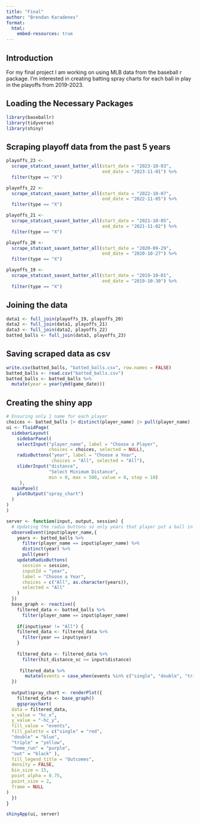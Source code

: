 ```yaml
---
title: "Final"
author: "Brendan Karadenes"
format:
  html:
    embed-resources: true
---
```

## Introduction

For my final project I am working on using MLB data from the baseball r package. I'm interested in creating batting spray charts for each ball in play in the playoffs from 2019-2023.

## Loading the Necessary Packages
```r
library(baseballr)
library(tidyverse)
library(shiny)
```

## Scraping playoff data from the past 5 years
```r
playoffs_23 <- 
  scrape_statcast_savant_batter_all(start_date = "2023-10-03",
                                    end_date = "2023-11-01") %>%
  filter(type == "X")
```

```r
playoffs_22 <- 
  scrape_statcast_savant_batter_all(start_date = "2022-10-07",
                                    end_date = "2022-11-05") %>%
  filter(type == "X")
```

```r
playoffs_21 <- 
  scrape_statcast_savant_batter_all(start_date = "2021-10-05",
                                    end_date = "2021-11-02") %>%
  filter(type == "X")
```


```r
playoffs_20 <- 
  scrape_statcast_savant_batter_all(start_date = "2020-09-29",
                                    end_date = "2020-10-27") %>%
  filter(type == "X")
```

```r
playoffs_19 <- 
  scrape_statcast_savant_batter_all(start_date = "2019-10-01",
                                    end_date = "2019-10-30") %>%
  filter(type == "X")
```

## Joining the data
```r
data1 <- full_join(playoffs_19, playoffs_20)
data2 <- full_join(data1, playoffs_21)
data3 <- full_join(data2, playoffs_22)
batted_balls <- full_join(data3, playoffs_23)
```

## Saving scraped data as csv 
```r
write.csv(batted_balls, "batted_balls.csv", row.names = FALSE)
batted_balls <- read.csv("batted_balls.csv")
batted_balls <- batted_balls %>%
  mutate(year = year(ymd(game_date)))
```

## Creating the shiny app
```r
# Ensuring only 1 name for each player
choices <- batted_balls |> distinct(player_name) |> pull(player_name)
ui <- fluidPage(
  sidebarLayout(
    sidebarPanel(
    selectInput("player_name", label = "Choose a Player",
                choices = choices, selected = NULL),
    radioButtons("year", label = "Choose a Year",
                 choices = "All", selected = "All"),
    sliderInput("distance",
                "Select Minimum Distance",
                min = 0, max = 500, value = 0, step = 10)
     ),
  mainPanel(
    plotOutput("spray_chart")
  )
)
)

server <- function(input, output, session) {
  # Updating the radio buttons so only years that player put a ball in play show up
  observeEvent(input$player_name,{
    years <- batted_balls %>%
      filter(player_name == input$player_name) %>%
      distinct(year) %>%
      pull(year)
    updateRadioButtons(
      session = session,
      inputId = "year",
      label = "Choose a Year",
      choices = c("All", as.character(years)),
      selected = "All"
    )
  })
  base_graph <- reactive({
    filtered_data <- batted_balls %>%
      filter(player_name == input$player_name) 
    
    if(input$year != "All") {
    filtered_data <- filtered_data %>%
      filter(year == input$year)
    }
    
    filtered_data <- filtered_data %>%
      filter(hit_distance_sc >= input$distance)
    
     filtered_data %>%
       mutate(events = case_when(events %in% c("single", "double", "triple", "home_run") ~ events, TRUE ~ "out")) 
  })
  
  output$spray_chart <- renderPlot({
    filtered_data <- base_graph()
    ggspraychart(
  data = filtered_data,
  x_value = "hc_x",
  y_value = "-hc_y",
  fill_value = "events",
  fill_palette = c("single" = "red",    
  "double" = "blue",   
  "triple" = "yellow",  
  "home_run" = "purple",   
  "out" = "black" ),
  fill_legend_title = "Outcomes",
  density = FALSE,
  bin_size = 15,
  point_alpha = 0.75,
  point_size = 2,
  frame = NULL
)
  })
}

shinyApp(ui, server)
```


